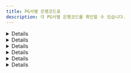 ```yaml
---
title: PG사별 은행코드표
description: 각 PG사별 은행코드를 확인할 수 있습니다.
---
```




<Details>
<p slot="summary">NHN KCP 은행코드</p>

* KB국민은행 : BK04
* SC제일은행 : BK23
* 경남은행 : BK39
* 광주은행 : BK34
* 기업은행 : BK03
* 농협 : BK11
* 대구은행 : BK31
* 부산은행 : BK32
* 산업은행 : BK02
* 새마을금고 : BK45
* 수협 : BK07
* 신한은행 : BK88
* 신협 : BK48
* 하나(외환)은행 : BK81
* 우리은행 : BK20
* 우체국 : BK71
* 전북은행 : BK37
* 축협 : BK12
* 카카오뱅크 : BK90
* 케이뱅크 : BK89
* 한국씨티은행 : BK27
* 토스뱅크 : BK92

</Details>

<Details>
<p slot="summary">KG이니시스 은행코드</p>

* KB국민은행 : 04
* SC제일은행 : 23
* 경남은행 : 39
* 광주은행 : 34
* 기업은행 : 03
* 농협 : 11
* 대구은행 : 31
* 부산은행 : 32
* 산업은행 : 02
* 새마을금고 : 45
* 수협 : 07
* 신한은행 : 88
* 신협 : 48
* 하나(외환)은행 : 81
* 우리은행 : 20
* 우체국 : 71
* 전북은행 : 37
* 축협 : 12
* 카카오뱅크 : 90
* 케이뱅크 : 89
* 한국씨티은행 : 27
* 토스뱅크 : 92

</Details>

<Details>
<p slot="summary">페이조아 (다우데이타)</p>

* KB국민은행 : 04
* SC제일은행 : 11
* 경남은행 : -
* 광주은행 : -
* 기업은행 : 03
* 농협 : 08
* 대구은행 : -
* 부산은행 : 15
* 산업은행 : -
* 새마을금고 : -
* 수협 : -
* 신한은행 : 10
* 신협 : -
* 외환은행 : 05
* 우리은행 : 09
* 우체국 : 31
* 전북은행 : -
* 축협 : -
* 카카오뱅크 : -
* 케이뱅크 : -
* 하나은행 : 12
* 한국씨티은행 : -
* 토스뱅크 : -

</Details>

<Details>
<p slot="summary">토스페이먼츠 &#x26; 다날 &#x26; 나이스페이먼츠 &#x26; JTNet &#x26; KICC &#x26; SMARTRO &#x26; 세틀뱅크</p>

* KB국민은행 : 004
* SC제일은행 : 023
* 경남은행 : 039
* 광주은행 : 034
* 기업은행 : 003
* 농협 : 011
* 대구은행 : 031
* 부산은행 : 032
* 산업은행 : 002
* 새마을금고 : 045
* 수협 : 007
* 신한은행 : 088
* 신협 : 048
* 하나(외환)은행 : 081
* 우리은행 : 020
* 우체국 : 071
* 전북은행 : 037
* 축협 : 012
* 카카오뱅크 : 090
* 케이뱅크 : 089
* 한국씨티은행 : 027
* 토스뱅크 : 092

</Details>

<Details>
<p slot="summary">(신)나이스페이</p>

* KB국민은행 : 004
* SC제일은행 : 023
* 광주은행 : 034
* 기업은행 : 003
* 농협 : 011
* 대구은행 : 031
* 부산은행 : 032
* 신한은행 : 088
* 하나은행 : 081
* 우리은행 : 020
* 우체국 : 071
* 케이뱅크 : 089

</Details>

<Details>
<p slot="summary">웰컴페이먼츠</p>

* KB국민은행 : 004
* 광주은행 : 034
* 경남은행 : 039
* 기업은행 : 003
* 대구은행 : 031
* 부산은행 : 032
* 수협 : 007
* 신한은행 : 088
* 히니은행 : 081
* 우리은행 : 020
* 전북은행 : 037
* 케이뱅크 : 089

</Details>
